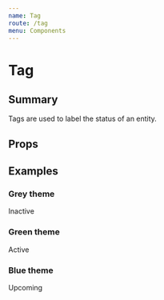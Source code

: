 ```yaml
---
name: Tag
route: /tag
menu: Components
---
```




# Tag
## Summary
Tags are used to label the status of an entity.

## Props
<Props of={Tag} />

## Examples

### Grey theme
<Playground>
  <Tag>Inactive</Tag>
</Playground>

### Green theme
<Playground>
  <Tag theme="green">Active</Tag>
</Playground>

### Blue theme
<Playground>
  <Tag theme="blue">Upcoming</Tag>
</Playground>
